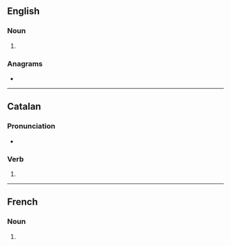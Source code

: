 ==English==

===Noun===
{{head|en|noun form}}

# {{plural of|en|calade}}

===Anagrams===
* {{anagrams|en|a=aacdels|Salceda|alcades|scalade}}

----

==Catalan==

===Pronunciation===
* {{ca-IPA}}

===Verb===
{{head|ca|past participle|g=f-p}}

# {{ca-verb form of|g=fpl|m=ptc|t=past|calar}}

----

==French==

===Noun===
{{head|fr|noun form|g=?}}

# {{plural of|fr|calade}}